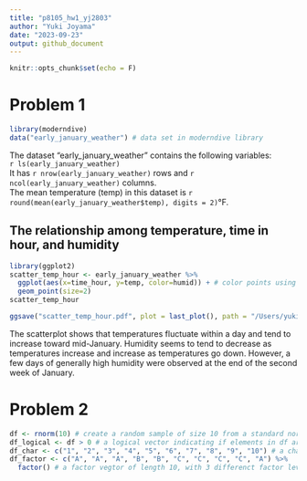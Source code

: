 ```yaml
---
title: "p8105_hw1_yj2803"
author: "Yuki Joyama"
date: "2023-09-23"
output: github_document
---
```


```r
knitr::opts_chunk$set(echo = F)
```

# Problem 1
```r
library(moderndive)
data("early_january_weather") # data set in moderndive library
```

The dataset "early_january_weather" contains the following variables:  
`r ls(early_january_weather)`  
It has `r nrow(early_january_weather)` rows and `r ncol(early_january_weather)` columns.  
The mean temperature (temp) in this dataset is `r round(mean(early_january_weather$temp), digits = 2)`°F.

## The relationship among temperature, time in hour, and humidity
```r
library(ggplot2)
scatter_temp_hour <- early_january_weather %>% 
  ggplot(aes(x=time_hour, y=temp, color=humid)) + # color points using the humid variable
  geom_point(size=2) 
scatter_temp_hour

ggsave("scatter_temp_hour.pdf", plot = last_plot(), path = "/Users/yukijoyama/Library/CloudStorage/GoogleDrive-jikeyu1995@gmail.com/My Drive/version_control/MS-biostats/Data Science 1/p8105_hw1_yj2803") # save the scatterplot in the working directory
```

The scatterplot shows that temperatures fluctuate within a day and tend to increase toward mid-January.
Humidity seems to tend to decrease as temperatures increase and increase as temperatures go down. However, a few days of generally high humidity were observed at the end of the second week of January.  

# Problem 2
```r
df <- rnorm(10) # create a random sample of size 10 from a standard normal distribution
df_logical <- df > 0 # a logical vector indicating if elements in df are greater then 0
df_char <- c("1", "2", "3", "4", "5", "6", "7", "8", "9", "10") # a character vector of length 10
df_factor <- c("A", "A", "A", "B", "B", "C", "C", "C", "C", "A") %>%
  factor() # a factor vegtor of length 10, with 3 differenct factor levels
```



